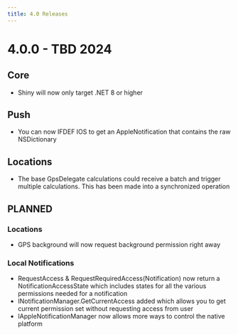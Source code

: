 ```yaml
---
title: 4.0 Releases
---
```


# 4.0.0 - TBD 2024

## Core
* <RN type="enhancement" breaking={true}>Shiny will now only target .NET 8 or higher</RN>

## Push
* <RN type="enhancement" platform="iOS">You can now IFDEF IOS to get an AppleNotification that contains the raw NSDictionary</RN>

## Locations
* <RN type="fix">The base GpsDelegate calculations could receive a batch and trigger multiple calculations.  This has been made into a synchronized operation</RN>

## PLANNED
### Locations
* <RN type="enhancement" platform="iOS">GPS background will now request background permission right away</RN>

### Local Notifications
* <RN type="enhancement" breaking={true}>RequestAccess & RequestRequiredAccess(Notification) now return a NotificationAccessState which includes states for all the various permissions needed for a notification</RN>
* <RN type="enhancement">INotificationManager.GetCurrentAccess added which allows you to get current permission set without requesting access from user</RN>
* <RN type="enhancement" platform="iOS" breaking={true}>IAppleNotificationManager now allows more ways to control the native platform</RN>

